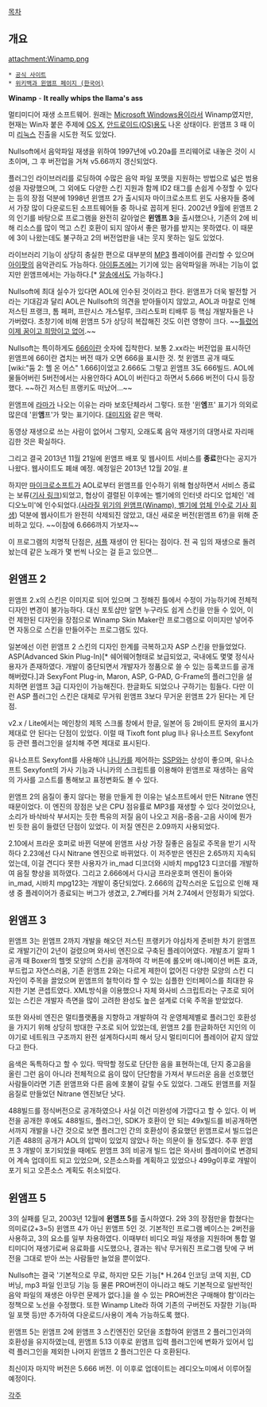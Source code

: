 [[목차]]
== 개요 ==
attachment:Winamp.png

 * [http://www.winamp.com/ 공식 사이트]
 * [http://ko.wikipedia.org/wiki/%EC%9C%88%EC%95%B0%ED%94%84 위키백과 윈앰프 페이지 (한국어)]

'''Winamp''' - '''It really whips the llama's ass'''

멀티미디어 재생 소프트웨어. 원래는 [[Microsoft Windows]]용이라서 Winamp였지만, 현재는 Win자 붙은 주제에 [[OS X]], [[안드로이드(OS)]]용도 나온 상태이다. 윈앰프 3 때 이미 [[리눅스]] 진출을 시도한 적도 있었다.

Nullsoft에서 음악파일 재생을 위하여 1997년에 v0.20a를 프리웨어로 내놓은 것이 시초이며, 그 후 버전업을 거쳐 v5.66까지 갱신되었다.

플러그인 라이브러리를 로딩하여 수많은 음악 파일 포맷을 지원하는 방법으로 넓은 범용성을 자랑했으며, 그 외에도 다양한 스킨 지원과 함께 ID2 태그를 손쉽게 수정할 수 있다는 등의 장점 덕분에 1998년 윈앰프 2가 출시되자 마이크로소프트 윈도 사용자들 중에서 가장 많이 다운로드된 소프트웨어들 중 하나로 꼽히게 된다. 2002년 9월에 윈앰프 2의 인기를 바탕으로 프로그램을 완전히 갈아엎은 '''윈앰프 3'''을 출시했으나, 기존의 2에 비해 리소스를 많이 먹고 스킨 호환이 되지 않아서 좋은 평가를 받지는 못하였다. 이 때문에 3이 나왔는데도 불구하고 2의 버전업판을 내는 웃지 못하는 일도 있었다.

라이브러리 기능이 상당히 충실한 편으로 대부분의 [[MP3]] 플레이어를 관리할 수 있으며 [[아이팟]]의 음악관리도 가능하다. [[아이튠즈]]에는 기기에 있는 음악파일을 꺼내는 기능이 없지만 윈앰프에서는 가능하다.[* [[알송]]에서도 가능하다.]

Nullsoft에 최대 실수가 있다면 AOL에 인수된 것이라고 한다. 윈앰프가 더욱 발전할 거라는 기대감과 달리 AOL은 Nullsoft의 의견을 받아들이지 않았고, AOL과 마찰로 인해 저스틴 프랭크, 톰 페퍼, 프란시스 개스털루, 크리스토퍼 티배루 등 핵심 개발자들은 나가버렸다. 초창기에 비해 윈앰프 5가 상당히 복잡해진 것도 이런 영향이 크다. ~~[[틀렸어 이제 꿈이고 희망이고 없어]].~~

Nullsoft는 특이하게도 [[666]]이란 숫자에 집착한다. 보통 2.xx라는 버전업을 표시하던 윈앰프에 66이란 겹치는 버전 때가 오면 666을 표시한 것. 첫 윈앰프 공개 때도 [wiki:"둠 2: 헬 온 어스" 1.666]이었고 2.666도 그렇고 윈앰프 3도 666빌드. AOL에 물들어버린 5버전에서는 사용안하다 AOL이 버린다고 하면서 5.666 버전이 다시 등장했다. ~~하긴 저스틴 프랭키도 떠났어...~~

윈앰프에 [[라마]]가 나오는 이유는 라마 보호단체라서 그렇다. 또한 '윈'''엠'''프' 표기가 의외로 많은데 '윈'''앰'''프'가 맞는 표기이다. [[대미지]]와 같은 맥락.

동영상 재생으로 쓰는 사람이 없어서 그렇지, 오래도록 음악 재생기의 대명사로 자리매김한 것은 확실하다.

그리고 결국 2013년 11월 21일에 윈앰프 배포 및 웹사이트 서비스를 '''종료'''한다는 공지가 나왔다. 웹사이트도 폐쇄 예정. 예정일은 2013년 12월 20일. [http://www.bloter.net/archives/170242 #]

하지만 [[마이크로소프트]]가 AOL로부터 윈앰프를 인수하기 위해 협상하면서 서비스 종료는 보류([http://www.kbench.com/hardware/?no=126793&sc=1 기사 링크])되었고, 협상이 결렬된 이후에는 벨기에의 인터넷 라디오 업체인 '레디오노미'에 인수되었다.([http://www.bodnara.co.kr/bbs/article.html?D=7&cate=34&d_category=8&num=104968 사라질 위기의 윈앰프(Winamp), 벨기에 업체 인수로 기사 회생]) 덕분에 웹사이트가 완전히 삭제되진 않았고, 대신 새로운 버전(윈앰프 6?)을 위해 준비하고 있다. ~~이참에 6.666까지 가보자~~

이 프로그램의 치명적 단점은, [[셔플]] 재생이 안 된다는 점이다. 전 곡 임의 재생으로 돌려놨는데 같은 노래가 몇 번씩 나오는 걸 듣고 있으면...
== 윈앰프 2 ==
윈앰프 2.x의 스킨은 이미지로 되어 있으며 그 정해진 틀에서 수정이 가능하기에 전체적 디자인 변경이 불가능하다. 대신 포토샵만 알면 누구라도 쉽게 스킨을 만들 수 있어, 이런 제한된 디자인을 장점으로 Winamp Skin Maker란 프로그램으로 이미지만 넣어주면 자동으로 스킨을 만들어주는 프로그램도 있다.

일본에선 이런 윈앰프 2 스킨의 디자인 한계를 극복하고자 ASP 스킨을 만들었었다. ASP(Advanced Skin Plug-In)[* 쉐어웨어형태로 보급되었고, 국내에도 몇몇 정식사용자가 존재하였다. 개발이 중단되면서 개발자가 정품으로 쓸 수 있는 등록코드를 공개해버렸다.]과 SexyFont Plug-in, Maron, ASP, G-PAD, G-Frame의 플러그인을 설치하면 윈앰프 3급 디자인이 가능해진다. 한글화도 되었으나 구하기는 힘들다. 다만 이런 ASP 플러그인 스킨은 대체로 무거워 윈앰프 3보다 무거운 윈앰프 2가 된다는 게 단점.

v2.x / Lite에서는 메인창의 제목 스크롤 창에서 한글, 일본어 등 2바이트 문자의 표시가 제대로 안 된다는 단점이 있었다. 이럴 때 Tixoft font plug II나 유나소프트 Sexyfont 등 관련 플러그인을 설치해 주면 제대로 표시된다.

유나소프트 Sexyfont를 사용해야 [[나니카]]를 제어하는 [[SSP]]와는 상성이 좋으며, 유나소프트 Sexyfont의 가사 기능과 나니카의 스크립트를 이용해야 윈앰프로 재생하는 음악의 가사를 고스트를 통해보고 표정변화도 볼 수 있다.

윈앰프 2의 음질이 좋지 않다는 평을 만들게 한 이유는 널소프트에서 만든 Nitrane 엔진 때문이었다. 이 엔진의 장점은 낮은 CPU 점유률로 MP3를 재생할 수 있다 것이었으나, 소리가 바삭바삭 부서지는 듯한 특유의 저질 음이 나오고 저음-중음-고음 사이에 뭔가 빈 듯한 음이 들렸던 단점이 있었다. 이 저질 엔진은 2.09까지 사용되었다.

2.10에서 프라운 호퍼로 바뀐 덕분에 윈앰프 사상 가장 질좋은 음질로 주목을 받기 시작하다 2.23에선 다시 Nitrane 엔진으로 바뀌었다. 이 저주받은 엔진은 2.65까지 지속되었는데, 이걸 견디다 못한 사용자가 in_mad 디코더와 시바치 mpg123 디코더를 개발하여 음질 향상을 꾀하였다. 그리고 2.666에서 다시금 프라운호퍼 엔진이 돌아와 in_mad, 시바치 mpg123는 개발이 중단되었다. 2.666의 갑작스러운 도입으로 인해 재생 중 플레이어가 종료되는 버그가 생겼고, 2.7베타를 거쳐 2.74에서 안정화가 되었다.

== 윈앰프 3 ==
윈앰프 3는 윈앰프 2까지 개발을 해오던 저스틴 프랭키가 야심차게 준비한 차기 윈앰프로 개발기간이 2년이 걸렸으며 와사비 엔진으로 구축된 플레이어였다. 개발초기 알파 1 공개 때 Boxer의 헬멧 모양의 스킨을 공개하여 각 버튼에 롤오버 애니메이션 버튼 효과, 부드럽고 자연스러움, 기존 윈앰프 2와는 다르게 제한이 없어진 다양한 모양의 스킨 디자인이 주목을 끌었으며 윈앰프의 철학이라 할 수 있는 심플한 인터페이스를 최대한 유지한 기본 콘셉트였다. XML방식을 이용했으나 자체 와사비 스크립트라는 구조로 되어 있는 스킨은 개발자 측면을 많이 고려한 완성도 높은 설계로 더욱 주목을 받았었다.

또한 와사비 엔진은 멀티플랫폼을 지향하고 개발하여 각 운영체제별로 플러그인 호환성을 가지기 위해 상당히 방대한 구조로 되어 있었는데, 윈앰프 2를 한글화하던 지인의 이야기로 네트워크 구조까지 완전 설계하다시피 해서 당시 멀티미디어 플레이어 같지 않았다고 한다.

음색은 독특하다고 할 수 있다. 딱딱할 정도로 단단한 음을 표현하는데, 단지 중고음을 올린 그런 음이 아니라 전체적으로 음이 많이 단단함을 가져서 부드러운 음을 선호했던 사람들이라면 기존 윈앰프와 다른 음에 호불이 갈릴 수도 있었다. 그래도 윈앰프를 저질 음질로 만들었던 Nitrane 엔진보단 낫다.

488빌드를 정식버전으로 공개하였으나 사실 이건 미완성에 가깝다고 할 수 있다. 이 버전을 공개한 후에도 488빌드, 플러그인, SDK가 호환이 안 되는 49x빌드를 비공개하면서까지 개발을 나간 것으로 보면 플러그인 간의 호환성이 중요했던 윈앰프로서 빌드업은 기존 488의 공개가 AOL의 압박이 있었지 않았나 하는 의문이 들 정도였다. 추후 윈앰프 3 개발이 포기되었을 때에도 윈앰프 3의 비공개 빌드 업은 와사비 플레이어로 변경되어 계속 업데이트 되고 있었으며, 오픈소스화를 계획하고 있었으나 499g이후로 개발이 포기 되고 오픈소스 계획도 취소되었다.

== 윈앰프 5 ==
3의 실패를 딛고, 2003년 12월에 '''윈앰프 5'''를 출시하였다. 2와 3의 장점만을 합쳤다는 의미로(2+3=5) 윈앰프 4가 아닌 윈앰프 5인 것. 기본적인 프로그램 베이스는 2버전을 사용하고, 3의 요소를 일부 차용하였다. 이때부터 비디오 파일 재생을 지원하며 통합 멀티미디어 재생기로써 유료화를 시도했으나, 결과는 워낙 무거워진 프로그램 탓에 구 버전을 그대로 받아 쓰는 사람들만 늘었을 뿐이었다.

Nullsoft는 결국 '기본적으로 무료, 하지만 모든 기능[* H.264 인코딩 코덱 지원, CD 버닝, mp3 파일 인코딩 기능 등 물론 PRO버전이 아니라고 해도 기본적으로 일반적인 음악 파일의 재생은 아무런 문제가 없다.]을 쓸 수 있는 PRO버전은 구매해야 함'이라는 정책으로 노선을 수정했다. 또한 Winamp Lite라 하여 기존의 구버전도 자잘한 기능(파일 포맷 등)만 추가하여 다운로드/사용이 계속 가능하도록 했다.

윈앰프 5는 윈앰프 2에 윈앰프 3 스킨엔진인 모던을 조합하여 윈앰프 2 플러그인과의 호환성을 유지하였는데, 윈앰프 5.13 이후로 윈앰프 입력 플러그인에 변화가 있어서 입력 플러그인을 제외한 나머지 윈앰프 2 플러그인은 다 호환된다.

최신이자 마지막 버전은 5.666 버전. 이 이후로 업데이트는 레디오노미에서 이루어질 예정이다.

[[각주]]
